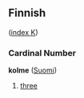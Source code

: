 ==Finnish==
([[Wiktionary:Finnish_index_k|index K]])

===Cardinal Number===
'''kolme''' ([[:fi:kolme|Suomi]])
#[[three]]